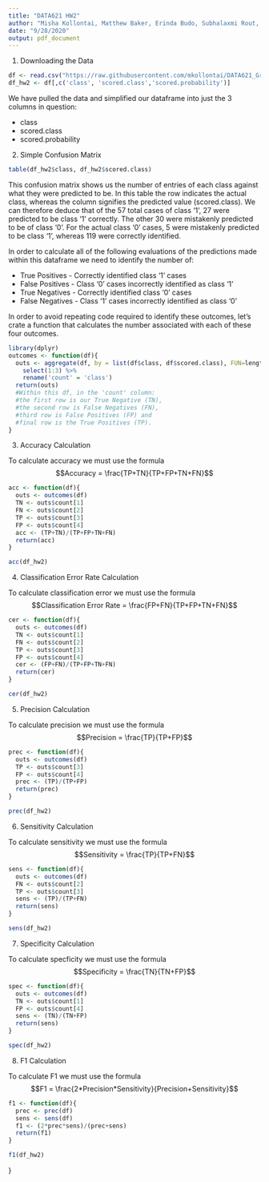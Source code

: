 ---
title: "DATA621 HW2"
author: "Misha Kollontai, Matthew Baker, Erinda Budo, Subhalaxmi Rout, Don Padmaperuma"
date: "9/28/2020"
output: pdf_document
---

1. Downloading the Data

```{r}
df <- read.csv("https://raw.githubusercontent.com/mkollontai/DATA621_GroupWork/master/HW2/classification-output-data.csv")
df_hw2 <- df[,c('class', 'scored.class','scored.probability')]
```

We have pulled the data and simplified our dataframe into just the 3 columns in question:

* class
* scored.class
* scored.probability

2. Simple Confusion Matrix

```{r}
table(df_hw2$class, df_hw2$scored.class)
```

This confusion matrix shows us the number of entries of each class against what they were predicted to be. In this table the row indicates the actual class, whereas the column signifies the predicted value (scored.class). We can therefore deduce that of the 57 total cases of class '1', 27 were predicted to be class '1' correctly. The other 30 were mistakenly predicted to be of class '0'. For the actual class '0' cases, 5 were mistakenly predicted to be class '1', whereas 119 were correctly identified. 

In order to calculate all of the following evaluations of the predictions made within this dataframe we need to identify the number of:

* True Positives - Correctly identified class '1' cases
* False Positives - Class '0' cases incorrectly identified as class '1'
* True Negatives - Correctly identified class '0' cases
* False Negatives - Class '1' cases incorrectly identified as class '0'

In order to avoid repeating code required to identify these outcomes, let's crate a function that calculates the number associated with each of these four outcomes.

```{r outcome formula}
library(dplyr)
outcomes <- function(df){
  outs <- aggregate(df, by = list(df$class, df$scored.class), FUN=length) %>%
    select(1:3) %>%
    rename('count' = 'class')
  return(outs)
  #Within this df, in the 'count' column: 
  #the first row is our True Negative (TN), 
  #the second row is False Negatives (FN), 
  #third row is False Positives (FP) and 
  #final row is the True Positives (TP). 
}

```

3. Accuracy Calculation

To calculate accuracy we must use the formula $$Accuracy = \frac{TP+TN}{TP+FP+TN+FN}$$

```{r Accuracy}
acc <- function(df){
  outs <- outcomes(df)
  TN <- outs$count[1]
  FN <- outs$count[2]
  TP <- outs$count[3]
  FP <- outs$count[4]
  acc <- (TP+TN)/(TP+FP+TN+FN)
  return(acc)
}
```

```{r}
acc(df_hw2)
```

4. Classification Error Rate Calculation

To calculate classification error we must use the formula $$Classification Error Rate = \frac{FP+FN}{TP+FP+TN+FN}$$

```{r CER}
cer <- function(df){
  outs <- outcomes(df)
  TN <- outs$count[1]
  FN <- outs$count[2]
  TP <- outs$count[3]
  FP <- outs$count[4]
  cer <- (FP+FN)/(TP+FP+TN+FN)
  return(cer)
}
```

```{r}
cer(df_hw2)
```

5. Precision Calculation

To calculate precision we must use the formula $$Precision = \frac{TP}{TP+FP}$$

```{r Precision}
prec <- function(df){
  outs <- outcomes(df)
  TP <- outs$count[3]
  FP <- outs$count[4]
  prec <- (TP)/(TP+FP)
  return(prec)
}
```

```{r}
prec(df_hw2)
```

6. Sensitivity Calculation

To calculate sensitivity we must use the formula $$Sensitivity = \frac{TP}{TP+FN}$$

```{r Sensitivity}
sens <- function(df){
  outs <- outcomes(df)
  FN <- outs$count[2]
  TP <- outs$count[3]
  sens <- (TP)/(TP+FN)
  return(sens)
}
```

```{r}
sens(df_hw2)
```
7. Specificity Calculation

To calculate specficity we must use the formula $$Specificity = \frac{TN}{TN+FP}$$

```{r Specificity}
spec <- function(df){
  outs <- outcomes(df)
  TN <- outs$count[1]
  FP <- outs$count[4]
  sens <- (TN)/(TN+FP)
  return(sens)
}
```

```{r}
spec(df_hw2)
```

8. F1 Calculation

To calculate F1 we must use the formula $$F1 = \frac{2*Precision*Sensitivity}{Precision+Sensitivity}$$

```{r F1}
f1 <- function(df){
  prec <- prec(df)
  sens <- sens(df)
  f1 <- (2*prec*sens)/(prec+sens)
  return(f1)
}
```

```{r}
f1(df_hw2)
```
}
